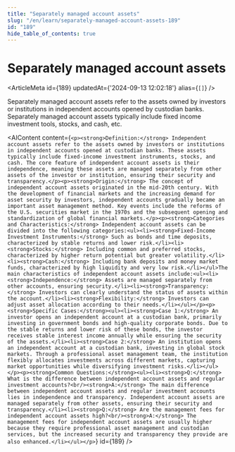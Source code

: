 ```yaml
---
title: "Separately managed account assets"
slug: "/en/learn/separately-managed-account-assets-189"
id: "189"
hide_table_of_contents: true
---
```



# Separately managed account assets

<ArticleMeta id={189} updatedAt={'2024-09-13 12:02:18'} alias={`[]`} />
<div className='border-solid border-b border-t-0 my-4 border-[var(--ifm-color-gray-300)]' />

Separately managed account assets refer to the assets owned by investors or institutions in independent accounts opened by custodian banks. Separately managed account assets typically include fixed income investment tools, stocks, and cash, etc.

<AIContent content={`<p><strong>Definition:</strong> Independent account assets refer to the assets owned by investors or institutions in independent accounts opened at custodian banks. These assets typically include fixed-income investment instruments, stocks, and cash. The core feature of independent account assets is their independence, meaning these assets are managed separately from other assets of the investor or institution, ensuring their security and transparency.</p><p><strong>Origin:</strong> The concept of independent account assets originated in the mid-20th century. With the development of financial markets and the increasing demand for asset security by investors, independent accounts gradually became an important asset management method. Key events include the reforms of the U.S. securities market in the 1970s and the subsequent opening and standardization of global financial markets.</p><p><strong>Categories and Characteristics:</strong> Independent account assets can be divided into the following categories:<ul><li><strong>Fixed-Income Investment Instruments:</strong> Such as bonds and time deposits, characterized by stable returns and lower risk.</li><li><strong>Stocks:</strong> Including common and preferred stocks, characterized by higher return potential but greater volatility.</li><li><strong>Cash:</strong> Including bank deposits and money market funds, characterized by high liquidity and very low risk.</li></ul>The main characteristics of independent account assets include:<ul><li><strong>Independence:</strong> Assets are managed separately from other accounts, ensuring security.</li><li><strong>Transparency:</strong> Investors can clearly understand the status of assets within the account.</li><li><strong>Flexibility:</strong> Investors can adjust asset allocation according to their needs.</li></ul></p><p><strong>Specific Cases:</strong><ul><li><strong>Case 1:</strong> An investor opens an independent account at a custodian bank, primarily investing in government bonds and high-quality corporate bonds. Due to the stable returns and lower risk of these bonds, the investor receives stable interest income annually while ensuring the security of the assets.</li><li><strong>Case 2:</strong> An institution opens an independent account at a custodian bank, investing in global stock markets. Through a professional asset management team, the institution flexibly allocates investments across different markets, capturing market opportunities while diversifying investment risks.</li></ul></p><p><strong>Common Questions:</strong><ul><li><strong>Q:</strong> What is the difference between independent account assets and regular investment accounts?<br/><strong>A:</strong> The main difference between independent account assets and regular investment accounts lies in independence and transparency. Independent account assets are managed separately from other assets, ensuring their security and transparency.</li><li><strong>Q:</strong> Are the management fees for independent account assets high?<br/><strong>A:</strong> The management fees for independent account assets are usually higher because they require professional asset management and custodian services, but the increased security and transparency they provide are also enhanced.</li></ul></p>`} id={189} />
